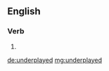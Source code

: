 ==English==

===Verb===
{{head|en}}

# {{en-past of|underplay}}

[[de:underplayed]]
[[mg:underplayed]]